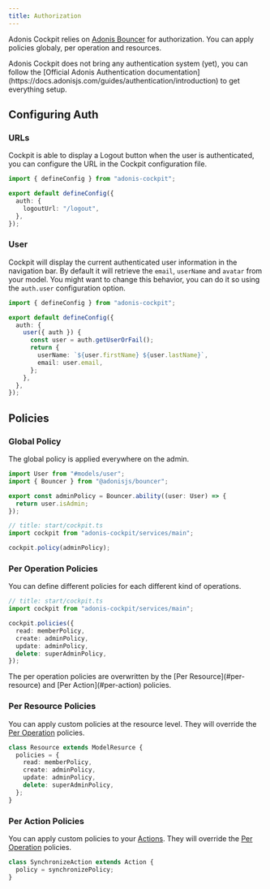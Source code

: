 ```yaml
---
title: Authorization
---
```


Adonis Cockpit relies on [Adonis Bouncer](https://docs.adonisjs.com/guides/security/authorization) for authorization. You can apply policies globaly, per operation and resources.

<Callout>
  Adonis Cockpit does not bring any authentication system (yet), you can follow
  the [Official Adonis Authentication
  documentation](https://docs.adonisjs.com/guides/authentication/introduction)
  to get everything setup.
</Callout>

## Configuring Auth

### URLs

Cockpit is able to display a Logout button when the user is authenticated, you can configure the URL in the Cockpit configuration file.

```ts title="config/cockpit.ts"
import { defineConfig } from "adonis-cockpit";

export default defineConfig({
  auth: {
    logoutUrl: "/logout",
  },
});
```

### User

Cockpit will display the current authenticated user information in the navigation bar. By default it will retrieve the `email`, `userName` and `avatar` from your model. You might want to change this behavior, you can do it so using the `auth.user` configuration option.

```ts title="config/cockpit.ts"
import { defineConfig } from "adonis-cockpit";

export default defineConfig({
  auth: {
    user({ auth }) {
      const user = auth.getUserOrFail();
      return {
        userName: `${user.firstName} ${user.lastName}`,
        email: user.email,
      };
    },
  },
});
```

## Policies

### Global Policy

The global policy is applied everywhere on the admin.

```ts title="app/abilities/main.ts"
import User from "#models/user";
import { Bouncer } from "@adonisjs/bouncer";

export const adminPolicy = Bouncer.ability((user: User) => {
  return user.isAdmin;
});
```

```ts
// title: start/cockpit.ts
import cockpit from "adonis-cockpit/services/main";

cockpit.policy(adminPolicy);
```

### Per Operation Policies

You can define different policies for each different kind of operations.

```ts
// title: start/cockpit.ts
import cockpit from "adonis-cockpit/services/main";

cockpit.policies({
  read: memberPolicy,
  create: adminPolicy,
  update: adminPolicy,
  delete: superAdminPolicy,
});
```

<Callout type="warn">
  The per operation policies are overwritten by the [Per
  Resource](#per-resource) and [Per Action](#per-action) policies.
</Callout>

### Per Resource Policies

You can apply custom policies at the resource level. They will override the [Per Operation](#per-operation) policies.

```ts
class Resource extends ModelResurce {
  policies = {
    read: memberPolicy,
    create: adminPolicy,
    update: adminPolicy,
    delete: superAdminPolicy,
  };
}
```

### Per Action Policies

You can apply custom policies to your [Actions](./actions.md). They will override the [Per Operation](#per-operation) policies.

```ts
class SynchronizeAction extends Action {
  policy = synchronizePolicy;
}
```

